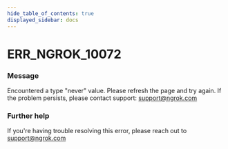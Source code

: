 ```yaml
---
hide_table_of_contents: true
displayed_sidebar: docs
---
```



# ERR_NGROK_10072

### Message

Encountered a type "never" value. Please refresh the page and try again. If the problem persists, please contact support: support@ngrok.com

<ErrorDetails error="err_ngrok_10072" />

### Further help

If you're having trouble resolving this error, please reach out to [support@ngrok.com](mailto:support@ngrok.com?subject=Help%20with%20ERR_NGROK_10072)
